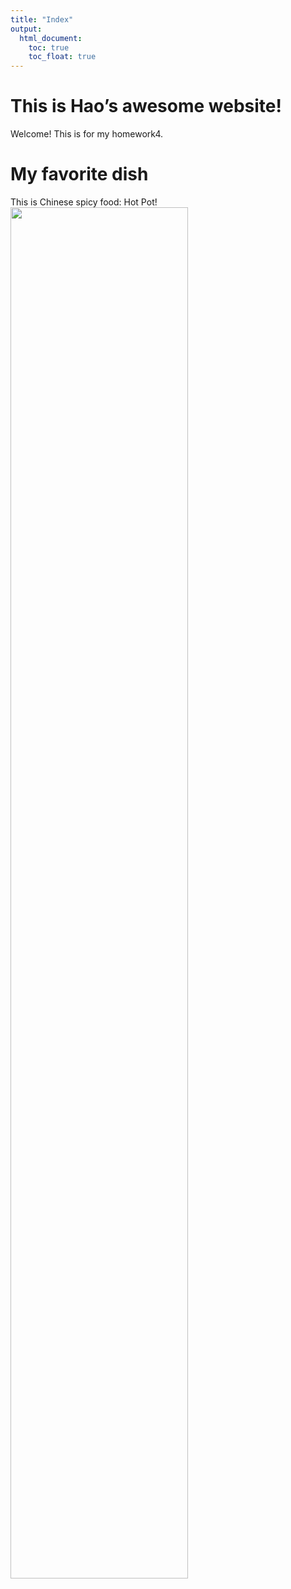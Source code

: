 ```yaml
---
title: "Index"
output:
  html_document:
    toc: true
    toc_float: true
---
```


# This is Hao's awesome website!

Welcome! This is for my homework4.

# My favorite dish

This is Chinese spicy food: Hot Pot!
<img src="docu/hotpot.jpeg" style="width:75%">


